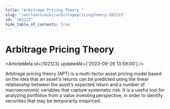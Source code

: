 ```yaml
---
title: "Arbitrage Pricing Theory "
slug: "/en/learn/wiki/arbitragepricingtheory-102123"
id: "102123"
hide_table_of_contents: true
---
```



# Arbitrage Pricing Theory 

<ArticleMeta id={102123} updatedAt={'2023-09-26 13:59:00'} />
<div className='border-solid border-b border-t-0 my-4 border-[var(--ifm-color-gray-300)]' />

Arbitrage pricing theory (APT) is a multi-factor asset pricing model based on the idea that an asset's returns can be predicted using the linear relationship between the asset’s expected return and a number of macroeconomic variables that capture systematic risk. It is a useful tool for analyzing portfolios from a value investing perspective, in order to identify securities that may be temporarily mispriced.
